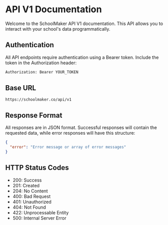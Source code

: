 # API V1 Documentation

Welcome to the SchoolMaker API V1 documentation. This API allows you to interact with your school's data programmatically.

## Authentication

All API endpoints require authentication using a Bearer token. Include the token in the Authorization header:

```bash
Authorization: Bearer YOUR_TOKEN
```

## Base URL

```
https://schoolmaker.co/api/v1
```

## Response Format

All responses are in JSON format. Successful responses will contain the requested data, while error responses will have this structure:

```json
{
  "error": "Error message or array of error messages"
}
```

## HTTP Status Codes

- 200: Success
- 201: Created
- 204: No Content
- 400: Bad Request
- 401: Unauthorized
- 404: Not Found
- 422: Unprocessable Entity
- 500: Internal Server Error